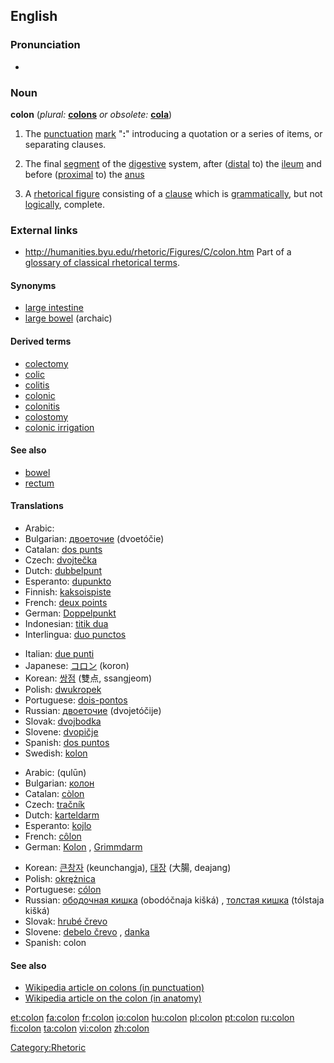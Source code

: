 {{see|colón}}
==English==

{{Punctuation marks}}

===Pronunciation===
*{{audio|en-us-colon.ogg|Audio (US)}}

===Noun===
'''colon'''  (''plural:'' '''[[colons]]''' ''or obsolete:'' '''[[cola]]''')

# {{grammar}} The [[punctuation]] [[mark]] "''':'''" introducing a quotation or a series of items, or separating clauses.
# {{anatomy}} The final [[segment]] of the [[digestive]] system, after ([[distal]] to) the [[ileum]] and before ([[proximal]] to) the [[anus]]
# A [[rhetorical figure]] consisting of a [[clause]] which is [[grammatically]], but not [[logically]], complete.

===External links===
* http://humanities.byu.edu/rhetoric/Figures/C/colon.htm Part of a [http://humanities.byu.edu/rhetoric/ glossary of classical rhetorical terms].

====Synonyms====
{{rfc-level|Synonyms at L4+ not in L3 POS section}}
* [[large intestine]]
* [[large bowel]] (archaic)

====Derived terms====
*[[colectomy]]
*[[colic]]
*[[colitis]]
*[[colonic]]
*[[colonitis]]
*[[colostomy]]
*[[colonic irrigation]]

====See also====
* [[bowel]]
* [[rectum]]

====Translations====
{{trans-top|punctuation mark}}
*Arabic: {{ARchar|[[نقطة مزدوجة]]}} {{IPAchar|(núqʈa muzdáwija)}} {{f}}
*Bulgarian: [[двоеточие]] (dvoetóčie) {{n}}
*Catalan: [[dos punts]] {{mpl}}
*Czech: [[dvojtečka]] {{f}}
*Dutch: [[dubbelpunt]] {{n}}
*Esperanto: [[dupunkto]]
*Finnish: [[kaksoispiste]]
*French: [[deux points]] {{mpl}}
*German: [[Doppelpunkt]] {{m}}
*Indonesian: [[titik dua]]
*Interlingua: [[duo punctos]] {{p}}
{{trans-mid}}
*Italian: [[due punti]] {{mpl}}
*Japanese: [[コロン]] (koron)
*Korean: [[쌍점]] (雙点, ssangjeom)
*Polish: [[dwukropek]] {{m}}
*Portuguese: [[dois-pontos]] {{mpl}}
*Russian: [[двоеточие]] (dvojetóčije) {{n}}
*Slovak: [[dvojbodka]] {{f}}
*Slovene: [[dvopičje]] {{n}}
*Spanish: [[dos puntos]] {{mpl}}
*Swedish: [[kolon]] {{n}}
{{trans-bottom}}

{{trans-top|digestive system}}
*Arabic: {{ARchar|[[قولون]]}} (qulūn) {{m}}
*Bulgarian: [[колон]] {{m}}
*Catalan: [[còlon]] {{m}}
*Czech: [[tračník]] {{m}}
*Dutch: [[karteldarm]] {{m}}
*Esperanto: [[kojlo]]
*French: [[côlon]] {{m}}
*German: [[Kolon]] {{n}}, [[Grimmdarm]] {{m}}
{{trans-mid}}
*Korean: [[큰창자]] (keunchangja), [[대장]] (大腸, deajang)
*Polish: [[okrężnica]] {{m}}
*Portuguese: [[cólon]] {{m}}
*Russian: [[ободочная кишка]] (obodóčnaja kišká) {{f}}, [[толстая кишка]] (tólstaja kišká) {{f}}
*Slovak: [[hrubé črevo]] {{n}}
*Slovene: [[debelo črevo]] {{n}}, [[danka]] {{f}}
*Spanish: colon {{m}}
{{trans-bottom}}

====See also====
*[[w:colon_(punctuation)|Wikipedia article on colons (in punctuation)]]
*[[w:colon_(anatomy)|Wikipedia article on the colon (in anatomy)]]

[[Category:Rhetoric]]

[[et:colon]]
[[fa:colon]]
[[fr:colon]]
[[io:colon]]
[[hu:colon]]
[[pl:colon]]
[[pt:colon]]
[[ru:colon]]
[[fi:colon]]
[[ta:colon]]
[[vi:colon]]
[[zh:colon]]